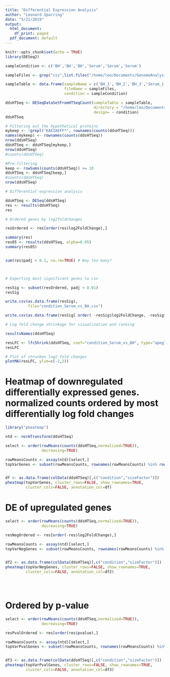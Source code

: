 ```yaml
---
title: "Differential Expression Analysis"
author: "Leonard Sparring"
date: "5/21/2019"
output:
  html_document:
    df_print: paged
  pdf_document: default
---
```


```r
knitr::opts_chunk$set(echo = TRUE)
library(DESeq2)
```



```r

sampleCondition <- c('BH','BH','BH','Serum','Serum','Serum')

sampleFiles <- grep("csv",list.files("/home/leo/Documents/GenomeAnalysis/GenomeAnalysis/genome_analysis/analyses/190516_htseq_count_data/"),value=TRUE)

sampleTable <- data.frame(sampleName = c('BH_1','BH_2','BH_3','Serum_1','Serum_2','Serum_3'),
                          fileName = sampleFiles,
                          condition = sampleCondition)

ddsHTSeq <- DESeqDataSetFromHTSeqCount(sampleTable = sampleTable,
                                       directory = "/home/leo/Documents/GenomeAnalysis/GenomeAnalysis/genome_analysis/analyses/190516_htseq_count_data",
                                       design= ~ condition)
ddsHTSeq

```

```r
# Filtering out the hypothetical proteins
mykeep <- !grepl("KAEIAEFF*", rownames(counts(ddsHTSeq)))
names(mykeep) <- rownames(counts(ddsHTSeq))
nrow(ddsHTSeq)
ddsHTSeq <- ddsHTSeq[mykeep,]
nrow(ddsHTSeq)
#counts(ddsHTSeq)

#Pre-filtering
keep <- rowSums(counts(ddsHTSeq)) >= 10
ddsHTSeq <- ddsHTSeq[keep,]
#counts(ddsHTSeq)
nrow(ddsHTSeq)


```
```r

# Differential expression analysis

ddsHTSeq <- DESeq(ddsHTSeq)
res <- results(ddsHTSeq)
res
```

```r
# Ordered genes by log2foldchanges

resOrdered <- res[order(res$log2FoldChange),]

summary(res)
res05 <- results(ddsHTSeq, alpha=0.05)
summary(res05)


sum(res$padj < 0.1, na.rm=TRUE) # Way too many?




```

```r

# Exporting most significant genes to csv

resSig <- subset(resOrdered, padj < 0.01)
resSig

write.csv(as.data.frame(resSig), 
          file="condition_Serum_vs_BH.csv")

write.csv(as.data.frame(resSig[ order( -resSig$log2FoldChange, -resSig$baseMean ),]), file="UpRegulated.csv")

```


```r
# Log fold change shrinkage for visualization and ranking

resultsNames(ddsHTSeq)

resLFC <- lfcShrink(ddsHTSeq, coef="condition_Serum_vs_BH", type="apeglm")
resLFC

```

```r

# Plot of shrunken log2 fold changes
plotMA(resLFC, ylim=c(-2,2))

```

# Heatmap of downregulated differentially expressed genes. normalized counts ordered by most differentially log fold changes

```r

library("pheatmap")

ntd <- normTransform(ddsHTSeq)

select <- order(rowMeans(counts(ddsHTSeq,normalized=TRUE)),
                decreasing=TRUE)

rowMeansCounts <- assay(ntd)[select,]
topVarGenes <- subset(rowMeansCounts, rownames(rowMeansCounts) %in% row.names(resOrdered)[1:20])


df <- as.data.frame(colData(ddsHTSeq)[,c("condition","sizeFactor")])
pheatmap(topVarGenes, cluster_rows=FALSE, show_rownames=TRUE,
         cluster_cols=FALSE, annotation_col=df)

```

# DE of upregulated genes

```r


select <- order(rowMeans(counts(ddsHTSeq,normalized=TRUE)),
                decreasing=TRUE)

resNegOrdered <- res[order(-res$log2FoldChange),]

rowMeansCounts <- assay(ntd)[select,]
topVarNegGenes <- subset(rowMeansCounts, rownames(rowMeansCounts) %in% row.names(resNegOrdered)[1:20])


df2 <- as.data.frame(colData(ddsHTSeq)[,c("condition","sizeFactor")])
pheatmap(topVarNegGenes, cluster_rows=FALSE, show_rownames=TRUE,
         cluster_cols=FALSE, annotation_col=df2)





```


# Ordered by p-value

```r


select <- order(rowMeans(counts(ddsHTSeq,normalized=TRUE)),
                decreasing=TRUE)

resPvalOrdered <- res[order(res$pvalue),]

rowMeansCounts <- assay(ntd)[select,]
topVarPvalGenes <- subset(rowMeansCounts, rownames(rowMeansCounts) %in% row.names(resPvalOrdered)[1:20])


df3 <- as.data.frame(colData(ddsHTSeq)[,c("condition","sizeFactor")])
pheatmap(topVarPvalGenes, cluster_rows=FALSE, show_rownames=TRUE,
         cluster_cols=FALSE, annotation_col=df3)




```


